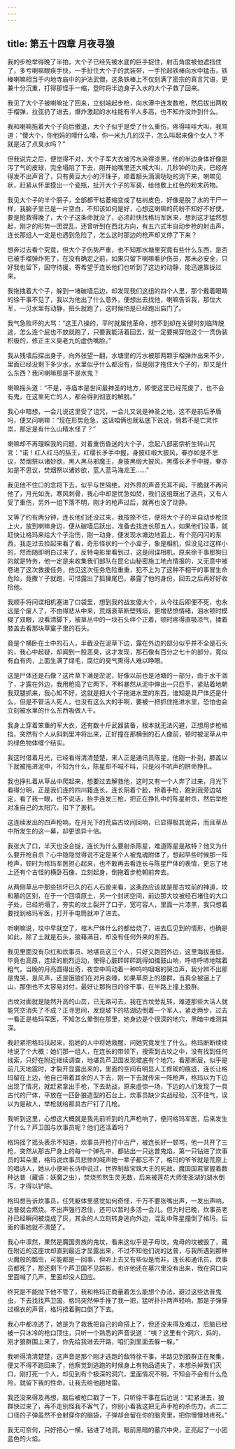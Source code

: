 ```yaml
---
---
---
```

title: 第五十四章 月夜寻狼
---




我的步枪举得晚了半拍，大个子已经先被水底的巨手捉住，射击角度被他遮挡住了，多亏喇嘛眼疾手快，一手扯住大个子的武装带，一手抡起铁棒向水中猛击，铁棒喇嘛相当于内地寺庙中的护法武僧，这条铁棒上不仅刻满了密宗的真言咒语，更兼十分沉重，打得那怪手一缩，登时将半边身子入水的大个子救了回来。

我见了大个子被喇嘛扯了回来，立刻端起步枪，向水潭中连发数枪，然后拔出两枚手榴弹，拉弦扔了进去，爆炸激起的水柱能有半人多高，也不知炸没炸到什么。

我和喇嘛拖着大个子向后撤退，大个子似乎是受了什么重伤，疼得哇哇大叫，我骂道：“傻大个，你他妈的嚎什么嚎，你一米九几的汉子，怎么叫起来像个女人？不就是沾了点臭水吗？”

但我说完之后，便觉得不对，大个子军大衣被污水染得漆黑，他的半边身体好像是泻了气的皮球，完全塌陷了下去，刚开始嘴里还大喊大叫，几秒钟的功夫，已经疼得发不出声音了，只有黄豆大小的汗珠子，顺着额头滴滴哒哒的淌下来，喇嘛见状，赶紧从怀里摸出一个瓷瓶，扯开大个子的军装，给他敷上红色的粉末药物。

我见大个子的半个膀子，全部都干枯萎缩变成了枯树皮色，好像是脱了水的干尸一样，我脑子里已是一片空白，不知该如何是好，心想这喇嘛的药粉不知好不好使，要是抢救得晚了，大个子这条命就没了，必须赶快找格玛军医来，想到这才猛然想起，刚才的形势一团混乱，还曾听到在西北方向，有五六式半自动步枪的射击声，连长那组人一定是也遇到危险了，怎么这时那边的枪声却又停了下来？

想奔过去看个究竟，但大个子伤势严重，也不知那水塘里究竟有些什么东西，是否已被手榴弹炸死了，在没有确定之前，如果只留下喇嘛看护伤员，那未必安全，只好我也留下，固守待援，寄希望于连长他们也听到了这边的动静，能迅速靠拢过来。

我拖拽着大个子，躲到一堵破墙后边，却发现我们这组的四个人里，那个戴着眼睛的徐干事不见了，我以为他出了什么意外，便想出去找他，喇嘛告诉我，那位大军，一见水里有动静，扭头就跑了，这时候怕是已经跑出庙门了。

我气急败坏的大骂：“这王八操的，平时就属他革命，想不到却在关键时刻临阵脱逃，怎么连个屁也不放就跑了，只要我能活着回去，就一定要揭穿他这个一贯伪装积极的，修正主义臭老九的虚伪嘴脸。”

我从残墙后探出身子，向外张望一翻，水塘里的污水被那两颗手榴弹炸出来不少，里面已经没剩下多少水，水里似乎什么都没有，但是刚才拖住大个子的，却又是什么东西？我问喇嘛那是不是水鬼？

喇嘛摇头道：“不是，寺庙本是世间最神圣的地方，即使这里已经荒废了，也不会有鬼，在这里死亡的人，都会得到彻底的解脱。”

我心中暗想，一会儿说这里受了诅咒，一会儿又说是神圣之地，这不是前后矛盾吗，便又问喇嘛：“现在形势危急，这话咱俩也就私底下说说，倘若不是亡灵作祟，那定是有什么山精水怪了？”

喇嘛却不再理睬我的问题，对着重伤昏迷的大个子，念起八部密宗祈生转山咒言：“诺！红人红马的狧王，红缨长矛手中握，身披红缎大披风，眷亦如是不思议，焚烟祭以诸妙欲，黑人黑马邪魔王，身披黑缎大披风，黑缨长矛手中握，眷亦如是不思议，焚烟祭以诸妙欲，蓝人蓝马海龙王……”

我见他不住口的念将下去，似乎与世隔绝，对外界的声音充耳不闻，干脆就不再问他了，月光如洗，寒风刺骨，我心中却是忧急如焚，我们这组既出了逃兵，又有人受了重伤，另外一组下落不明，刚才的枪声过后，就再也没了动静。

又等了约有两分钟，连长他们还没过来，我按捺不住，便将大个子的半自动步枪顶上火，放到喇嘛身边，便从破墙后跃出，准备去找连长那五人，如果他们没事，就赶快让格玛来给大个子治伤，刚一动身，便发现水塘边地面上，有个亮闪闪的东西，我走过去捡起来看了看，奇形怪状的一个小盒子，象是相机，但没见过这样小的，然而随即明白过来了，反特电影里看到过，这是间谍相机，原来徐干事那狗日的就是特务，他一定是来收集我们部队在昆仑山秘密施工地点情报的，又无意中被卷进了这次救援任务，他见这次任务危险重重，犯不上为了这种不相干的事冒生命危险，竟撒丫子就跑，可惜露出了狐狸尾巴，暴露了他的身份，回去之后再好好收拾他。

我顺手将间谍相机塞进了口袋里，想到我的战友傻大个，从今往后即便不死，也永远是个废人了，不由得悲从中来，荒烟衰草断壁残垣，更增悲愤情绪，泪水顿时模糊了双眼，没看清脚下，被草丛中的一块石头绊个正着，顿时疼得直吸凉气，揉着膝盖去看那块草窠子里的石头。

竟是个横卧在土中的石人，半截没在泥草下边，露在外边的部分似乎并不全是石头的，我心中起疑，却闻到一股恶臭，这才发现，那石像有百分之七十的部分，竟似有血有肉，上面生满了绿毛，腐烂的臭气熏得人难以睁眼。

这是尸体还是石像？这片草下满是淤泥，好像以前也是池塘的一部分，由于水干涸了，才露在外边，我用枪捣了它两下，不料暴然从泥中伸出一只巨手，紧贴着地朝我双腿抓来，我心知不好，这就是把大个子拖进水里的东西，谁知是具尸体还是什么，但是不管活人死人，也没有这么大的手啊，要被一把抓住拖进水里，恐怕也会立刻被水里的什么东西吸做人干。

我身上穿着笨重的军大衣，还有数十斤武器装备，根本就无法闪避，正想用步枪格挡，突然有个人从斜刺里冲将出来，正好撞在那横倒的石人像前，顿时被泥草从中的绿色物体缠个结实。

我这时借着月光，已经看得清清楚楚，来人正是通讯员陈星，他刚一扑到，膝盖以下就被拖进泥中，不知为什么，陈星却不喊不叫，只是闷不吭声的拼命挣扎。

我也挣扎着从草丛中爬起来，想要过去解救他，这时又有一个人奔了过来，月光下看得分明，正是我们连的四川籍连长，连长阴着个脸，拎着手枪，跑到我旁边站定，看了我一眼，也不说话，抬手连发三枪，把正在挣扎中的陈星射杀，然后举枪对准自己的太阳穴，扣下了扳机。

这连续发出的四声枪响，在月光下的荒庙古坟间回响，已显得极其诡异，而且草丛中所发生的这一幕，却更诡异十倍。

我张大了口，半天也没合拢，连长为什么要射杀陈星，难道陈星是敌特？他又为什么要开枪自杀？心中隐隐觉得说不定是某个人被鬼魂附体了，想起早些时候那一阵枪声，顿时为格玛军医担心起来，也不敢再去看连长与陈星尸体的表情，更忘了地上还有个古怪的横卧石像，立刻起身，倒拖着步枪朝前奔去。

从两侧草丛中那些损坏已久的石人石兽来看，这条路应该就是那古坟前的神道，坟和墓的区别，在于一个回填原土，另一个封闭空间，前边那大坟被经石堵住的大口子处，已经坍塌了，夯实的坟土裂开了口子，宽可容人，里面一片漆黑，我只想着要找到格玛军医，打开手电筒就冲了进去。

听喇嘛说，坟中早就空了，棺木尸体什么的都给烧了，进去后见到的情形，也确是如此，除了土就是石头，狼藉满目，却没有任何外来的东西。

我见里面没有尕红和炊事员、地堪员这三个人，只好又跑回外边，这里海拔虽低，毕竟也高原，连续的剧烈运动，使得心脏砰砰砰跳得如擂鼓山响，呼哧呼哧地喘着粗气，当晚的月亮圆得出奇，夜空中鸣动着一种呜呜咽咽的哭泣声，我分辨不出那是鬼哭，是风声，还是饿狼们在对月哀嚎，如果草原上的狼群，当真全被逼上了山，那倒也不太容易对付，最好让那狗日的徐干事，在半路上撞上狼群。

古坟对面就是陡然升高的山峦，已无路可去，我在古坟旁乱转，难道那些大活人就能凭空消失了不成？正寻思间，发现坡下的枯湖边倒着一个军人，紧走两步，过去一看正是格玛军医，不知怎么晕倒在那里，她身边是个很深的地穴，黑暗中难测其深。

我赶紧把格玛扶起来，掐她的人中将她救醒，问她究竟发生了什么。格玛断断续续地说了个大概：她们那一组人，在连长的带领下，搜索到古坟之中，没有找到任何线索，只好在附近继续调查，地堪员芦卫国发现坡底有个地穴，看那断层，似乎是前几天地震时，才裂开显露出来的，里面的空间有明显人工修砌的痕迹，连长让格玛留在上边，他自己带着其余的人下去，刚一下去就传来一阵枪声，格玛以为下边出现了情况，就赶紧拿出手枪，下去助战，原来虚惊一场，下边的人们发现了一具古代的尸体，平放在一匹卧狼造型的石台上，炊事员缺少实战经验，沉不住气，误以为是敌人，举枪就给那具古尸钉了几枪。

我听到这里，心想这大概就是我先前听到的几声枪响了，便问格玛军医，后来发生了什么？芦卫国与炊事员呢？他们还活着吗？

格玛摇了摇头表示不知道，炊事员开枪打中古尸，被连长好一顿骂，他一共开了三枪，突然从那古尸身上的每一个弹孔中，都钻出一只达普鬼焰，第一只钻进了炊事员的耳朵里，格玛说炊事员悲惨的喊声她一辈子都忘不了，格玛的爷爷就是荒原上的唱诗人，她从小便听长诗中说过，世界制敌宝珠大王的死敌，魔国国君掌握着数种达普（藏语：妖魔之虫），焚烧煎熬生灵无数，后来被莲花大师使圣湖的湖水倒泻，才得以铲除。

格玛想告诉炊事员，任凭躯体里感觉如何奇怪，千万不要张嘴出声，一发出声响，达普就会燃烧。不出声强行忍住，还可以暂时多活一会儿。但为时已晚，炊事员老孙已经瞬间被烧成了灰，其余的人立刻转身逃向外边，混乱中陈星撞倒了格玛，后面的事她就不清楚了。

我心中凛然，果然是魔国贵族的鬼坟，看来这似乎是子母坟，鬼母的坟被毁了，藏在附近的这座坟却直到最近才显露出来，不过不知他们说的达普，与我所遇到那种火魔般的瓢虫，可能都是一回事，但听上去又有些似是而非，连长和通讯员，炊事员都死了，那还剩下个芦卫国不见踪影，也许他还在墓穴里没有出来，我在洞口向里面喊了几声，里面却没人回应。

终究是不能抛下他不管了，我和格玛正商量着怎么能想个办法，避过这些达普鬼虫，下去找找芦卫国，格玛突然伸手推了我一把，猛听扑扑两声轻响，那是子弹穿过棉衣的声音，格玛捂着胸口倒了下去。

我心中都凉透了，她是为了救我把自己的命搭上了，但还没来得及难过，后脑已经被一只冰冷的枪口顶住，只听一个熟悉的声音说道：“咦？这里有个洞穴，妈的，刚才狼群围上来了，你先给我进去开路，咱们到里面去躲一躲。”

我听得清清楚楚，这声音是那个刚才逃跑的敌特徐干事，半路见到狼群正在聚集，便又不得不跑回来了，他察觉到逃跑的时候身上有物品遗失了，本想杀掉我们灭口，刚打死一个人，却见到有个极深的洞穴，里面情况不明，不知会不会有什么危险，就留下我的性命，让我去给他趟地雷。

我还没来得及再想，脑后被枪口戳了一下，只听徐干事在后边说：“赶紧进去，狼群快过来了，再不走别怪我不客气了，你别小看我这把无声手枪的杀伤力，点二二口径的子弹虽然不会射穿你的脑袋，子弹却会留在你的脑壳里，把你慢慢地疼死。”

我无可奈何，只好把心一横，钻进了地洞，眼前黑暗的墓穴中央，正亮起了一小团蓝色的火焰。